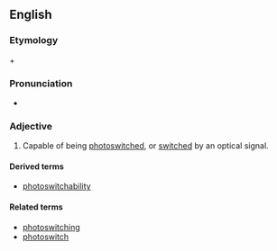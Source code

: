 ==English==

===Etymology===

{{term|photo-|lang=en}} + {{term|switchable|lang=en}}

===Pronunciation===
* {{a|US}} {{IPA|foʊtoʊˈswɪtʃəbl|lang=en}}

===Adjective===
{{en-adj|-}}

# {{context|nanotechnology|biotechnology|lang=en}} Capable of being [[photoswitched]], or [[switch]]ed by an optical signal.

====Derived terms====
* [[photoswitchability]]
====Related terms====
* [[photoswitching]]
* [[photoswitch]]